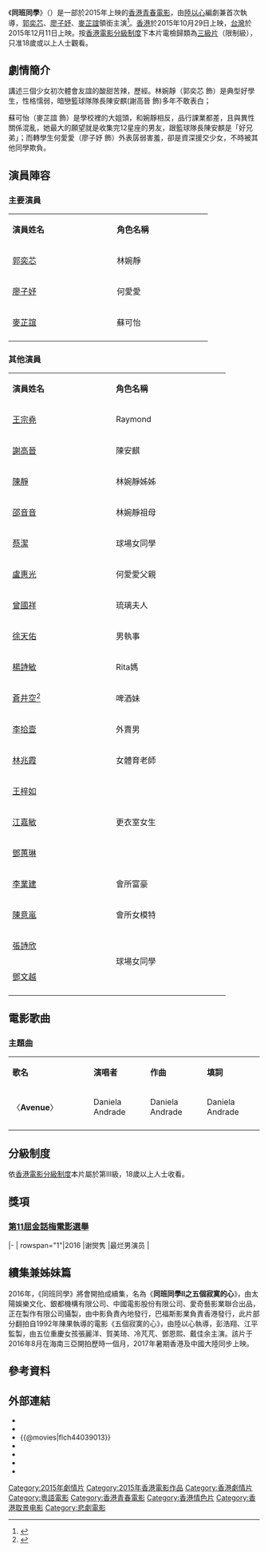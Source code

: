 {{Infobox Film
| name           = 同班同學
| original_name  = {{lang|en|''Lazy Hazy Crazy''}}
| image          = 同班同學 (2015年電影).jpg
| image_size     =
| caption        = 
| based_on       = 
| 監製           = [[彭浩翔|彭浩翔]]、[[梁啟緣|梁啟緣]]
| 製作人         =
| 導演           = [[陸以心|陸以心]]
| 編劇           = 陸以心
| 故事           = 陸以心、[[吳沚默|吳沚默]]
| 主演           = [[郭奕芯|郭奕芯]]<br>[[廖子妤|廖子妤]]<br>[[麥芷誼|麥芷誼]]<br>[[王宗堯|王宗堯]]<br>[[謝高晉|謝高晉]]<br>[[陳靜|陳靜]]
| 剪接           = [[李棟全|李棟全]]
| 配樂           = [[黃艾倫|黃艾倫]]、[[翁瑋盈|翁瑋盈]]
| 主題曲         = 〈Avenue〉／Daniela Andrade
| 製片商         = [[太陽娛樂文化有限公司|太陽娛樂文化有限公司]]<br>[[天下一電影|天下一電影製作有限公司]]
| 發行商         = [[巴福斯影業有限公司|巴福斯影業有限公司]]
| 產地           = {{香港電影產地}}
| 上映日期       = {{HKG}}：{{film date|2015|10|29}}{{TWN}}：{{start date|2015|12|11}}
| 語言           = 華語、粵語
| tw_name        = 
}}

《'''同班同學'''》（{{lang-en|''Lazy Hazy Crazy''}}）是一部於2015年上映的[[香港電影|香港青春電影]]，由[[陸以心|陸以心]]編劇兼首次執導，[[郭奕芯|郭奕芯]]、[[廖子妤|廖子妤]]、[[麥芷誼|麥芷誼]]領銜主演<ref>{{cite news|author=|title=《同班同學》赤裸的少女情懷？|url=http://www.etnet.com.hk/www/tc/diva/art_columnists_detail.php?columnists=filmreview&id=31618|accessdate=2015-10-27|newspaper=經濟通|date=2015-10-27|archive-date=2018-11-13|archive-url=https://web.archive.org/web/20181113165819/http://www.etnet.com.hk/www/tc/diva/art_columnists_detail.php?columnists=filmreview&id=31618|dead-url=no}}</ref>。[[香港|香港]]於2015年10月29日上映，[[台灣|台灣]]於2015年12月11日上映。按[[香港電影分級制度|香港電影分級制度]]下本片電檢歸類為[[香港三級片列表|三級片]]（限制級），只准18歲或以上人士觀看。

== 劇情簡介 ==
講述三個少女初次體會友誼的酸甜苦辣，歷經。林婉靜（郭奕芯 飾）是典型好學生，性格懦弱，暗戀籃球隊隊長陳安麒(謝高晉 飾)多年不敢表白；

蘇可怡（麥芷誼 飾）是學校裡的大姐頭，和婉靜相反，品行課業都差，且與異性關係混亂，她最大的願望就是收集完12星座的男友，跟籃球隊長陳安麒是「好兄弟」；而轉學生何愛愛（廖子妤 飾）外表孱弱害羞，卻是資深援交少女，不時被其他同學欺負。

== 演員陣容 ==
=== 主要演員 ===
{|class="wikitable" width="60%"
|- style="background:#AFC7BA; color:snow" align="center"
|style="width:22%"|'''演員姓名'''||style="width:20%"|'''角色名稱'''
|-
! [[郭奕芯|郭奕芯]]
! 林婉靜
|-
! [[廖子妤|廖子妤]]
! 何愛愛
|-
! [[麥芷誼|麥芷誼]]
! 蘇可怡
|-
|}

=== 其他演員 ===
{| class="wikitable sortable" width="60%"
|- style="background:#AFC7BA; color:snow" align="center"
|style="width:20%"|'''演員姓名'''||style="width:22%"|'''角色名稱'''
|-
! [[王宗堯|王宗堯]]
! Raymond
|-
! [[謝高晉|謝高晉]]
! 陳安麒
|-
! [[陳靜_(香港)|陳靜]]
! 林婉靜姊姊
|-
! [[邵音音|邵音音]]
! 林婉靜祖母
|-
! [[蔡潔|蔡潔]]
! 球場女同學
|-
! [[盧惠光|盧惠光]]
! 何愛愛父親
|-
! [[曾國祥|曾國祥]]
! 琉璃夫人
|-
! [[徐天佑|徐天佑]]
! 男執事
|-
! [[楊詩敏|楊詩敏]]
! Rita媽
|-

! [[蒼井空|蒼井空]]<ref>{{cite news|author=|title=蒼井空東京力挺《同班同學》 返港換余文樂接力|url=http://ent.ltn.com.tw/news/breakingnews/1490138|accessdate=2015-10-28|newspaper=自由時報|date=2015-10-28|archive-date=2018-12-14|archive-url=https://web.archive.org/web/20181214091220/http://ent.ltn.com.tw/news/breakingnews/1490138|dead-url=no}}</ref>
! 啤酒妹
|-
! [[李拾壹|李拾壹]]
! 外賣男
|-
! [[林兆霞|林兆霞]]
! 女體育老師
|-
! [[王梓如|王梓如]]
! rowspan="3"|更衣室女生
|-
! [[江嘉敏|江嘉敏]]
|-
! [[鄧蕙琳|鄧蕙琳]]
|-
! [[李業建|李業建]]
! 會所富豪
|-
! [[陳意嵐|陳意嵐]]
! 會所女模特
|-
! [[張詩欣|張詩欣]]
! rowspan="2"|球場女同學         
|-
! [[鄧文越|鄧文越]]
|-
|}

== 電影歌曲 ==
=== 主題曲 ===
{|class="wikitable" style="text-align:center;width:50%"
|- style="width:100%; background:grey; color:snow"
|style="width:20%"|'''歌名'''||style="width:12%"|'''演唱者'''||style="width:12%"|'''作曲'''||style="width:12%"|'''填詞'''
|-
| 〈'''Avenue'''〉 || Daniela Andrade || Daniela Andrade || Daniela Andrade
|-
|}

==分級制度==
依[[香港電影分級制度|香港電影分級制度]]本片屬於第Ⅲ級，18歲以上人士收看。

== 獎項 ==
=== [[金話梅電影選舉|第11屈金話梅電影選舉]] ===
{{awards table}}
|-
| rowspan="1"|2016
|谢爕隽
|最烂男演员
|{{nom}}
{{end}}

== 續集兼姊妹篇 ==
2016年，《同班同學》將會開拍成續集，名為《'''同班同學II之五個寂寞的心'''》，由太陽娛樂文化、銀都機構有限公司、中國電影股份有限公司、愛奇藝影業聯合出品，正在製作有限公司攝製，由中影負責內地發行，巴福斯影業負責香港發行，此片部分翻拍自1992年陳果執導的電影《五個寂寞的心》，由陸以心執導，彭浩翔、江平監製，由五位重慶女孩張麗洋、賀美琦、冷芃芃、鄧恩熙、戴佳余主演。該片于2016年8月在海南三亞開拍歷時一個月，2017年暑期香港及中國大陸同步上映。

== 參考資料 ==
{{reflist}}

== 外部連結 ==
* {{facebook|LazyHazyCrazy|同班同學}}
* {{Hkmdb title|17604|同班同學}}
* {{@movies|flch44039013}}
* {{Mtime|228607}}
* {{douban}}
* {{imdb title|5097504}}
* {{Amg movie|645080}}

{{彭浩翔}}
[[Category:2015年劇情片|Category:2015年劇情片]]
[[Category:2015年香港電影作品|Category:2015年香港電影作品]]
[[Category:香港劇情片|Category:香港劇情片]]
[[Category:粵語電影|Category:粵語電影]]
[[Category:香港青春電影|Category:香港青春電影]]
[[Category:香港情色片|Category:香港情色片]]
[[Category:香港取景电影|Category:香港取景电影]]
[[Category:悲劇電影|Category:悲劇電影]]